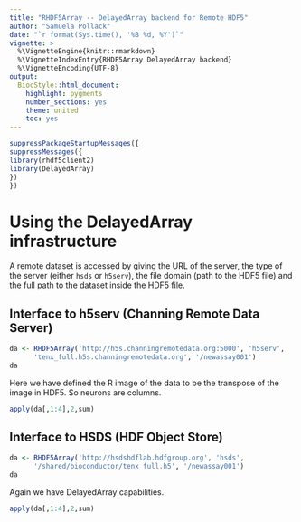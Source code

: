 ```yaml
---
title: "RHDF5Array -- DelayedArray backend for Remote HDF5"
author: "Samuela Pollack"
date: "`r format(Sys.time(), '%B %d, %Y')`"
vignette: >
  %\VignetteEngine{knitr::rmarkdown}
  %\VignetteIndexEntry{RHDF5Array DelayedArray backend}
  %\VignetteEncoding{UTF-8}
output:
  BiocStyle::html_document:
    highlight: pygments
    number_sections: yes
    theme: united
    toc: yes
---
```


```r
suppressPackageStartupMessages({
suppressMessages({
library(rhdf5client2)
library(DelayedArray)
})
})
```
# Using the DelayedArray infrastructure

A remote dataset is accessed by giving the URL of the server, the
type of the server (either `hsds` or `h5serv`), the file domain (path 
to the HDF5 file) and the full path to the dataset inside the HDF5 file. 

## Interface to h5serv (Channing Remote Data Server)

```r
da <- RHDF5Array('http://h5s.channingremotedata.org:5000', 'h5serv', 
      'tenx_full.h5s.channingremotedata.org', '/newassay001')
da
```

Here we have defined the R image of the data to be the
transpose of the image in HDF5.  So neurons are columns.

```r
apply(da[,1:4],2,sum)
```

## Interface to HSDS (HDF Object Store)
```r
da <- RHDF5Array('http://hsdshdflab.hdfgroup.org', 'hsds', 
      '/shared/bioconductor/tenx_full.h5', '/newassay001')
da
```

Again we have DelayedArray capabilities.
```r
apply(da[,1:4],2,sum)
```
